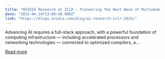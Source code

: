 ```yaml
---
title: "NVIDIA Research at ICLR — Pioneering the Next Wave of Multimodal Generative AI"
date: "2025-04-24T13:00:48.000Z"
link: "https://blogs.nvidia.com/blog/ai-research-iclr-2025/"
---
```


Advancing AI requires a full-stack approach, with a powerful foundation of computing infrastructure — including accelerated processors and networking technologies — connected to optimized compilers, a...

[Read more](https://blogs.nvidia.com/blog/ai-research-iclr-2025/)
